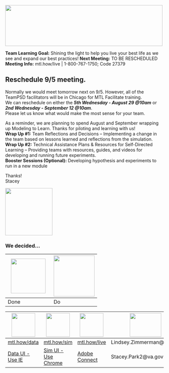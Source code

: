 <!-- MTL Logo, HTML img tag -->
<img src = "https://raw.githubusercontent.com/lzim/teampsd/teampsd_style/mtl_logo/mtl_testdontguess_sm.png"
     height = "130" width = "500"> 
 

**Team Learning Goal:** Shining the light to help you live your best life as we see and expand our best practices! 
**Next Meeting:** TO BE RESCHEDULED  
**Meeting Info:** mtl.how/live | 1-800-767-1750; Code 27379    

## Reschedule 9/5 meeting.  
Normally we would meet tomorrow next on 9/5. However, all of the TeamPSD facilitators will be in Chicago for MTL Facilitate training.  
We can reschedule on either the ***5th Wednesday - August 29 @10am*** or ***2nd Wednesday - September 12 @10am***.  
Please let us know what would make the most sense for your team.  

As a reminder, we are planning to spend August and September wrapping up Modeling to Learn. Thanks for piloting and learning with us!    
**Wrap Up #1:** Team Reflections and Decisions – Implementing a change in the team based on lessons learned and reflections from the simulation.  
**Wrap Up #2:** Technical Assistance Plans & Resources for Self-Directed Learning – Providing teams with resources, guides, and videos for developing and running future experiments.  
**Booster Sessions (Optional):**  Developing hypothesis and experiments to run in a new module  

Thanks!  
Stacey

<!-- Learning Objectives Icon -->
<img src = "https://raw.githubusercontent.com/lzim/teampsd/hexagon_icons/np_star_778913_003F72.png"
     height = "150" width = "150">  

### We decided... 

<img src = "https://raw.githubusercontent.com/lzim/teampsd/hexagon_icons/np_hexagon-check-mark_309690_003F72.png" height = "110" width = "110"> | <img src = "https://raw.githubusercontent.com/lzim/teampsd/hexagon_icons/np_synchronize_778914_003F72.png" height = "130" width = "130">
--- | ---
Done | Do



<!-- Resources Links -->
<img src = "https://raw.githubusercontent.com/lzim/teampsd/hexagon_icons/np_bar-chart-decline_869492_598527.png" height = "75" width = "75"> | <img src = "https://raw.githubusercontent.com/lzim/teampsd/hexagon_icons/np_line-chart_544281_598527.png" height = "75" width = "75"> | <img src = "https://raw.githubusercontent.com/lzim/teampsd/hexagon_icons/np_feedback_546911_598527.png" height = "75" width = "75"> | <img src = "https://raw.githubusercontent.com/lzim/teampsd/teampsd_style/teampsd_logo/va_team_psd_logo_sq_sm.png" height = "75" width = "100">
--- | --- | --- | ---
[mtl.how/data](http://mtl.how/data) | [mtl.how/sim](http://mtl.how/sim) | [mtl.how/live](http://mtl.how/live) | Lindsey.Zimmerman@va.gov
[Data UI - Use IE](http://mtl.how/data) | [Sim UI - Use Chrome](http://mtl.how/sim) |   [Adobe Connect](http://mtl.how/live) | Stacey.Park2@va.gov 
